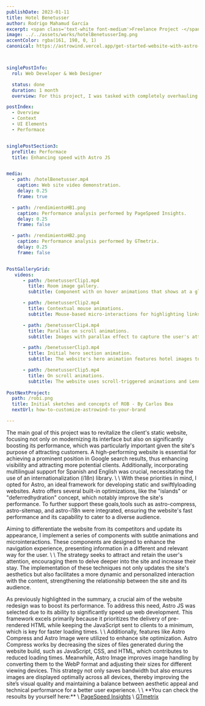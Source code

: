 ```yaml
---
publishDate: 2023-01-11
title: Hotel Benetusser  
author: Rodrigo Mahamud García
excerpt: <span class='text-white font-medium'>Freelance Project -</span> I led the visual effects and IT infrastructure for "Rewind Hispano," coordinating an international team and enhancing remote collaboration with advanced server setups and resource management.
image: ../../assets/works/hotelBenetusserImg.png
accentColor: rgba(161, 198, 0, 1)
canonical: https://astrowind.vercel.app/get-started-website-with-astro-tailwind-css



singlePostInfo:
  rol: Web Developer & Web Designer

  status: done
  duration: 1 month
  overview: For this project, I was tasked with completely overhauling the hotelbenetusser.net website. The previous design, over 20 years old, required a comprehensive update to rejuvenate the client's online presence.<br><br> The goal was to create a fully static website, serving merely as a virtual showcase to attract customers. One of the main challenges was to achieve outstanding performance and add bilingual support for two languages. To accomplish this project, I used AstroJS and TailwindCSS for design and development, complemented with GSAP to enrich the site with animations and micro-interactions.

postIndex:
  - Overview
  - Context
  - UI Elements
  - Performace


singlePostSection3:
  preTitle: Performace
  title: Enhancing speed with Astro JS 


media: 
  - path: /hotelBenetusser.mp4
    caption: Web site video demonstration.
    delay: 0.25
    frame: true

  - path: /rendimientoHB1.png
    caption: Performance analysis performed by PageSpeed Insights.
    delay: 0.25
    frame: false

  - path: /rendimientoHB2.png
    caption: Performance analysis performed by GTmetrix.
    delay: 0.25
    frame: false


PostGalleryGrid:
   videos: 
      - path: /benetusserClip1.mp4
        title: Room image gallery.
        subtitle: Component with on hover animations that shows at a glance all the rooms offered by the hotel.

      - path: /benetusserClip2.mp4
        title: Contextual mouse animations.
        subtitle: Mouse-based micro-interactions for highlighting links, buttons, or videos.

      - path: /benetusserClip4.mp4
        title: Parallax on scroll animations.
        subtitle: Images with parallax effect to capture the user's attention.        

      - path: /benetusserClip3.mp4
        title: Initial hero section animation.
        subtitle: The website's hero animation features hotel images to immediately grab attention, aiming for an elegant and sophisticated first impression.

      - path: /benetusserClip5.mp4
        title: On scroll animations.
        subtitle: The website uses scroll-triggered animations and Lennis Scrollbar to ensure a smooth user experience, maintaining accessibility because Lennis Scrollbar uses the browser's native scroll, unlike other libraries. 
        
PostNextProject:
  path: /robi.png
  title: Initial sketches and concepts of ROB - By Carlos Bea
  nextUrl: how-to-customize-astrowind-to-your-brand        

---
```









<SinglePostInfo singlePostInfo={frontmatter.singlePostInfo}/>

<SinglePostSection title='The goals: New look & Speed' preTitle='Context' >
<p class="animate-on-scroll leading-7 text-base" data-type="simple"  data-delay="0.25" data-easing="Expo.easeOut">The main goal of this project was to revitalize the client's static website, focusing not only on modernizing its interface but also on significantly boosting its performance, which was particularly important given the site's purpose of attracting customers. A high-performing website is essential for achieving a prominent position in Google search results, thus enhancing visibility and attracting more potential clients. Additionally, incorporating multilingual support for Spanish and English was crucial, necessitating the use of an internationalization (i18n) library.
\
\
With these priorities in mind, I opted for Astro, an ideal framework for developing static and swiftlyloading websites. Astro offers several built-in optimizations, like the "islands" or "deferredhydration" concept, which notably improve the site's performance. To further support these goals,tools such as astro-compress, astro-sitemap, and astro-i18n were integrated, ensuring the website's fast performance and its capability to cater to a diverse audience.</p>

<div class='flex mt-16 mb-16'>
  <PostMedia media={frontmatter.media[0]} />
</div>

</SinglePostSection>



<SinglePostSection title='UI Enhancements for user engagement' preTitle='UI Elements'>

<p class="animate-on-scroll leading-7 text-base" data-type="simple" data-delay="0.25" data-easing="Expo.easeOut">Aiming to differentiate the website from its competitors and update its appearance, I implement a series of components with subtle animations and microinteractions. These components are designed to enhance the navigation experience, presenting information in a different and relevant way for the user.
\
\
The strategy seeks to attract and retain the user's attention, encouraging them to delve deeper into the site and increase their stay. The implementation of these techniques not only updates the site's aesthetics but also facilitates a more dynamic and personalized interaction with the content, strengthening the relationship between the site and its audience.</p>

<PostGalleryGrid mediaFiles={frontmatter.PostGalleryGrid}  />

</SinglePostSection>



<SinglePostSection title={frontmatter.singlePostSection3.title} preTitle={frontmatter.singlePostSection3.preTitle}>

<p class="animate-on-scroll leading-7 text-base" data-type="simple"  data-delay="0.25" data-easing="Expo.easeOut">As previously highlighted in the summary, a crucial aim of the website redesign was to boost its performance. To address this need, Astro JS was selected due to its ability to significantly speed up web development. This framework excels primarily because it prioritizes the delivery of pre-rendered HTML while keeping the JavaScript sent to clients to a minimum, which is key for faster loading times.
\
\
Additionally, features like Astro Compress and Astro Image were utilized to enhance site optimization. Astro Compress works by decreasing the sizes of files generated during the website build, such as JavaScript, CSS, and HTML, which contributes to reduced loading times. Meanwhile, Astro Image improves image handling by converting them to the WebP format and adjusting their sizes for different viewing devices. This strategy not only saves bandwidth but also ensures images are displayed optimally across all devices, thereby improving the site’s visual quality and maintaining a balance between aesthetic appeal and technical performance for a better user experience.
\
\
**You can check the resoults by yourself here:**
\
<a class="italic magnetic cursor-none" href='#' target="_blank" rel="noopener">PageSpeed Insights</a>
\
<a class="italic magnetic cursor-none" href='#' target="_blank" rel="noopener">GTmetrix</a></p>


<div class='flex flex-col md:flex-row gap-8 mt-16 mb-16'>
  <PostMedia media={frontmatter.media[1]} />
  <PostMedia media={frontmatter.media[2]} />
</div>

</SinglePostSection>
<PostNextProject data={frontmatter.PostNextProject} />